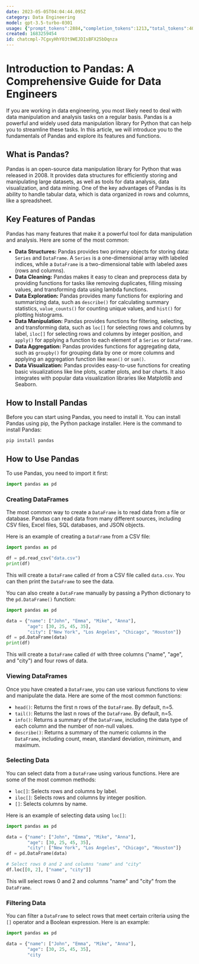```yaml
---
date: 2023-05-05T04:04:44.095Z
category: Data Engineering
model: gpt-3.5-turbo-0301
usage: {"prompt_tokens":2884,"completion_tokens":1213,"total_tokens":4097}
created: 1683259454
id: chatcmpl-7CgxyHhY03t9WEJDIsBFX25bDqnza
---
```


# Introduction to Pandas: A Comprehensive Guide for Data Engineers

If you are working in data engineering, you most likely need to deal with data manipulation and analysis tasks on a regular basis. Pandas is a powerful and widely used data manipulation library for Python that can help you to streamline these tasks. In this article, we will introduce you to the fundamentals of Pandas and explore its features and functions.

## What is Pandas?

Pandas is an open-source data manipulation library for Python that was released in 2008. It provides data structures for efficiently storing and manipulating large datasets, as well as tools for data analysis, data visualization, and data mining. One of the key advantages of Pandas is its ability to handle tabular data, which is data organized in rows and columns, like a spreadsheet.

## Key Features of Pandas

Pandas has many features that make it a powerful tool for data manipulation and analysis. Here are some of the most common:

- **Data Structures:** Pandas provides two primary objects for storing data: `Series` and `DataFrame`. A `Series` is a one-dimensional array with labeled indices, while a `DataFrame` is a two-dimensional table with labeled axes (rows and columns).
- **Data Cleaning:** Pandas makes it easy to clean and preprocess data by providing functions for tasks like removing duplicates, filling missing values, and transforming data using lambda functions.
- **Data Exploration:** Pandas provides many functions for exploring and summarizing data, such as `describe()` for calculating summary statistics, `value_counts()` for counting unique values, and `hist()` for plotting histograms.
- **Data Manipulation:** Pandas provides functions for filtering, selecting, and transforming data, such as `loc[]` for selecting rows and columns by label, `iloc[]` for selecting rows and columns by integer position, and `apply()` for applying a function to each element of a `Series` or `DataFrame`.
- **Data Aggregation:** Pandas provides functions for aggregating data, such as `groupby()` for grouping data by one or more columns and applying an aggregation function like `mean()` or `sum()`.
- **Data Visualization:** Pandas provides easy-to-use functions for creating basic visualizations like line plots, scatter plots, and bar charts. It also integrates with popular data visualization libraries like Matplotlib and Seaborn.

## How to Install Pandas

Before you can start using Pandas, you need to install it. You can install Pandas using pip, the Python package installer. Here is the command to install Pandas:

```
pip install pandas
```

## How to Use Pandas

To use Pandas, you need to import it first:

```python
import pandas as pd
```

### Creating DataFrames

The most common way to create a `DataFrame` is to read data from a file or database. Pandas can read data from many different sources, including CSV files, Excel files, SQL databases, and JSON objects.

Here is an example of creating a `DataFrame` from a CSV file:

```python
import pandas as pd

df = pd.read_csv("data.csv")
print(df)
```

This will create a `DataFrame` called `df` from a CSV file called `data.csv`. You can then print the `DataFrame` to see the data.

You can also create a `DataFrame` manually by passing a Python dictionary to the `pd.DataFrame()` function:

```python
import pandas as pd

data = {"name": ["John", "Emma", "Mike", "Anna"],
        "age": [30, 25, 45, 35],
        "city": ["New York", "Los Angeles", "Chicago", "Houston"]}
df = pd.DataFrame(data)
print(df)
```

This will create a `DataFrame` called `df` with three columns ("name", "age", and "city") and four rows of data.

### Viewing DataFrames

Once you have created a `DataFrame`, you can use various functions to view and manipulate the data. Here are some of the most common functions:

- `head()`: Returns the first n rows of the `DataFrame`. By default, n=5.
- `tail()`: Returns the last n rows of the `DataFrame`. By default, n=5.
- `info()`: Returns a summary of the `DataFrame`, including the data type of each column and the number of non-null values.
- `describe()`: Returns a summary of the numeric columns in the `DataFrame`, including count, mean, standard deviation, minimum, and maximum.

### Selecting Data

You can select data from a `DataFrame` using various functions. Here are some of the most common methods:

- `loc[]`: Selects rows and columns by label.
- `iloc[]`: Selects rows and columns by integer position.
- `[]`: Selects columns by name.

Here is an example of selecting data using `loc[]`:

```python
import pandas as pd

data = {"name": ["John", "Emma", "Mike", "Anna"],
        "age": [30, 25, 45, 35],
        "city": ["New York", "Los Angeles", "Chicago", "Houston"]}
df = pd.DataFrame(data)

# Select rows 0 and 2 and columns "name" and "city"
df.loc[[0, 2], ["name", "city"]]
```

This will select rows 0 and 2 and columns "name" and "city" from the `DataFrame`.

### Filtering Data

You can filter a `DataFrame` to select rows that meet certain criteria using the `[]` operator and a Boolean expression. Here is an example:

```python
import pandas as pd

data = {"name": ["John", "Emma", "Mike", "Anna"],
        "age": [30, 25, 45, 35],
        "city
